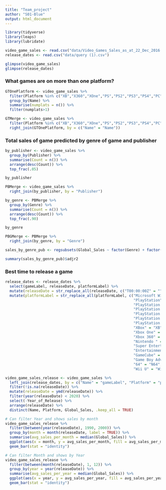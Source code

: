 ```yaml
---
title: "Team_project"
author: "S01-Blue"
output: html_document
---
```


```r
library(tidyverse)
library(leaps)
library(lubridate)
```

```r
video_game_sales <- read.csv("data/Video_Games_Sales_as_at_22_Dec_2016.csv")
release_dates <- read.csv("data/query (1).csv")

glimpse(video_game_sales)
glimpse(release_dates)
```

### What games are on more than one platform?

```r
GTOnePlatform <- video_game_sales %>% 
  filter(Platform %in% c("XB","X360","XOne","PS","PS2","PS3","PS4","PC")) %>% 
  group_by(Name) %>% 
  summarise(numplats = n()) %>% 
  filter(numplats>1)


```

```r
GTMerge <- video_game_sales %>% 
  filter(Platform %in% c("XB","X360","XOne","PS","PS2","PS3","PS4","PC")) %>% 
  right_join(GTOnePlatform, by = c("Name" = "Name"))


```

### Total sales of game predicted by genre of game and publisher

```r
by_publisher <- video_game_sales %>%
  group_by(Publisher) %>% 
  summarise(Count = n()) %>%
  arrange(desc(Count)) %>%
  top_frac(.05)

by_publisher
```

```r
PBMerge <- video_game_sales %>%
  right_join(by_publisher, by = "Publisher")

by_genre <- PBMerge %>%
  group_by(Genre) %>% 
  summarise(Count = n()) %>%
  arrange(desc(Count)) %>%
  top_frac(.90)

by_genre
```

```r
PBGMerge <- PBMerge %>%
  right_join(by_genre, by = "Genre")

sales_by_genre_pub <- regsubsets(Global_Sales ~ factor(Genre) + factor(Publisher), data = PBGMerge)

summary(sales_by_genre_pub)$adjr2
```

### Best time to release a game

```r
release_dates <- release_dates %>%
  select(gameLabel, releaseDate, platformLabel) %>%
  mutate(releaseDate = str_replace_all(releaseDate, c("T00:00:00Z" = "")))%>%
  mutate(platformLabel = str_replace_all(platformLabel, c("Microsoft Windows" = "PC",
                                                          "PlayStation" = "PS",
                                                          "PlayStation 2" = "PS2",
                                                          "PlayStation 3" = "PS3",
                                                          "PlayStation 4" = "PS4",
                                                          "PlayStation Portable" = "PSP",
                                                          "PlayStation Vita" = "PSV",
                                                          "XBox" = "XB",
                                                          "Xbox One" = "XOne",
                                                          "Xbox 360" = "X360",
                                                          "Nintendo " = "",
                                                          "Super Entertainment System" = "SNES",
                                                          "Entertainment System" = "NES",
                                                          "GameCube" = "GC",
                                                          "Game Boy Advance" = "GBA",
                                                          "64" = "N64",
                                                          "Wii U" = "WiiU")))

video_game_sales_release <- video_game_sales %>%
  left_join(release_dates, by = c("Name" = "gameLabel", "Platform" = "platformLabel")) %>%
  filter(!is.na(releaseDate)) %>%
  mutate(releaseDate = ymd(releaseDate)) %>%
  filter(year(releaseDate) < 2020) %>%
  select(-Year_of_Release) %>%
  arrange(releaseDate) %>%
  distinct(Name, Platform, Global_Sales, .keep_all = TRUE)

# Can filter Year and shows sales by month
video_game_sales_release %>%
  filter(between(year(releaseDate), 1990, 2000)) %>%
  group_by(month = month(releaseDate, label = TRUE)) %>%
  summarise(avg_sales_per_month = median(Global_Sales)) %>%
  ggplot(aes(x = month, y = avg_sales_per_month, fill = avg_sales_per_month)) +
  geom_bar(stat = "identity") 

# Can filter Month and shows by Year
video_game_sales_release %>%
  filter(between(month(releaseDate), 1, 12)) %>%
  group_by(year = year(releaseDate)) %>%
  summarise(avg_sales_per_year = median(Global_Sales)) %>% 
  ggplot(aes(x = year, y = avg_sales_per_year, fill = avg_sales_per_year)) +
  geom_bar(stat = "identity") 
```











